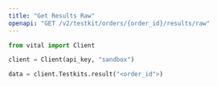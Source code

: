 ```yaml
---
title: "Get Results Raw"
openapi: "GET /v2/testkit/orders/{order_id}/results/raw"
---
```


<RequestExample>

```python Python
from vital import Client

client = Client(api_key, "sandbox")

data = client.Testkits.result("<order_id">)

```

</RequestExample>
